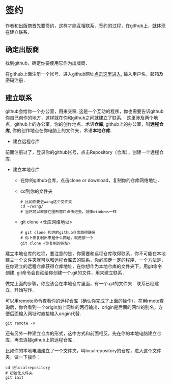 

# 签约

作者和出版商首先要签约，这样才能互相联系．签约的过程，在github上，就体现在建立联系．

## 确定出版商

找到github，确定你要使用它作为出版商．

在github上面注册一个帐号．进入github网址[点击这里进入](https://github.com/), 输入用户名，邮箱及密码注册．

## 建立联系

github会给你一个办公室，用来交稿. 这是一个互动的程序，你也需要告诉github你自己创作的地方，这样就在你和github之间就建立了联系.　这里涉及两个地点，github上的办公室，你的创作地点．术语**仓库**, github上的办公室，叫**远程仓库**, 你的创作地点在你电脑上的文件夹，术语**本地仓库**.

* 建立远程仓库

前面注册过了，登录你的github帐号，点击Repository（仓库），创建一个远程仓库．

* 建立本地仓库
  * 在你的github仓库，点击clone or download，复制你的仓库网络地址．
  * cd到你的文件夹
  
    ```
    # 比如你要去wang这个文件夹
    cd ~/wang/
    # 当然可以直接在图形窗口点击进去，就像windows一样
    ```

  * git clone <仓库网络地址>
  
    ```
    # git clone 和你的github仓库取得联系
    # 你上面复制出来是什么网址，就用那一个
    git clone <你复制的网址>
    ```
  
建立本地仓库的过程，要注意的是，你需要和远程仓库取得联系，你不可能在本地建立一个文件夹就可以和远程仓库去的联系，你必须走一定的程序．一个方法是，在你建立的远程仓库获得仓库地址，在你想作为本地仓库的文件夹下，用git命令创建. git命令会自动给你创建一个.git的文件，用来建立联系．


做完上面的步骤，你应该会在本地仓库里面，有一个.git的文件夹．联系已经建立，开始写作．


可以用remote命令查看你的远程仓库（确认你完成了上面的操作），在用rmote查询后，你会看到一个origin加上网址的两行输出．origin是后面的网址的别名，方便后面输入网址时直接输入origin代替. 

```
git remote -v
```

还有另外一种建立仓库的形式，这中方式和前面相反，先在你的本地电脑建立仓库，再去连接github上的远程仓库．

比如你的本地电脑建立了一个文件夹，叫localrepository的仓库，进入这个文件夹，做一下操作：

```
cd 进localrepository
# 初始化文件夹
git init
```




